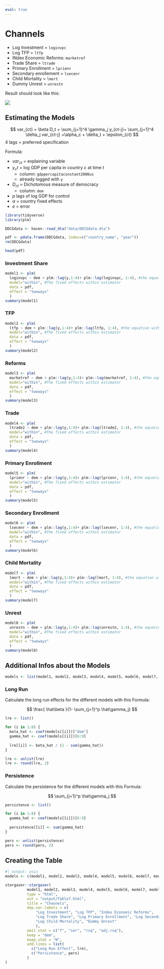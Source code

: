 ```yaml
---
eval: true
---
```


# Channels

-   Log Investment = `loginvpc`
-   Log TFP = `ltfp`
-   INdex Economic Reforms: `marketref`
-   Trade Share = `ltrade`
-   Primary Enrollment = `lprienr`
-   Secondary enrollement = `lsecenr`
-   Child Mortality = `lmort`
-   Dummy Unrest = `unrestn`

Result should look like this:

![](../images/2023-11-23_15-43-01.jpg)

## Estimating the Models

$$
var_{ct} = \beta D_t + \sum_{j=1}^4 \gamma_j y_{ct-j}+  \sum_{j=1}^4 \delta_j var_{ct-j} +\alpha_c + \delta_t + \epsilon_{ct}
$$
4 lags = preferred specification

Formula:

-   $var_{ct}$ = explaining variable
-   $y_ct$ = log GDP per capita in country *c* at time *t*
    -   column: `gdppercapitaconstant2000us`
    -   already logged with `y`
-   $D_{ct}$ = Dichotomous measure of democracy
    -   column: `dem`
-   *p* lags of log GDP for control
-   $\alpha$ = country fixed effects
-   $e$ = error


```r
library(tidyverse)
library(plm)
```

```r
DDCGdata <- haven::read_dta("data/DDCGdata.dta")
```

```r
pdf <- pdata.frame(DDCGdata, index=c("country_name", "year"))
rm(DDCGdata)
```

```r
head(pdf)
```

### Investment Share

```r
model1 <- plm(
  loginvpc ~ dem + plm::lag(y,1:4)+ plm::lag(loginvpc, 1:4), #the equation with country fixed effects
  model="within", #The fixed effects within estimator
  data = pdf, 
  effect = "twoways"
  )
summary(model1)
```

### TFP

```r
model2 <- plm(
  ltfp ~ dem + plm::lag(y,1:4)+ plm::lag(ltfp, 1:4), #the equation with country fixed effects
  model="within", #The fixed effects within estimator
  data = pdf, 
  effect = "twoways"
  )
summary(model2)
```

### Reforms

```r
model3 <- plm(
  marketref ~ dem + plm::lag(y,1:4)+ plm::lag(marketref, 1:4), #the equation with country fixed effects
  model="within", #The fixed effects within estimator
  data = pdf, 
  effect = "twoways"
  )
summary(model3)
```

### Trade

```r
model4 <- plm(
  ltrade2 ~ dem + plm::lag(y,1:4)+ plm::lag(ltrade2, 1:4), #the equation with country fixed effects
  model="within", #The fixed effects within estimator
  data = pdf, 
  effect = "twoways"
  )
summary(model4)
```

### Primary Enrollment

```r
model5 <- plm(
  lprienr ~ dem + plm::lag(y,1:4)+ plm::lag(lprienr, 1:4), #the equation with country fixed effects
  model="within", #The fixed effects within estimator
  data = pdf, 
  effect = "twoways"
  )
summary(model5)
```

### Secondary Enrollment

```r
model6 <- plm(
  lsecenr ~ dem + plm::lag(y,1:4)+ plm::lag(lsecenr, 1:4), #the equation with country fixed effects
  model="within", #The fixed effects within estimator
  data = pdf, 
  effect = "twoways"
  )
summary(model6)
```

### Child Mortality

```r
model7 <- plm(
  lmort ~ dem + plm::lag(y,1:4)+ plm::lag(lmort, 1:4), #the equation with country fixed effects
  model="within", #The fixed effects within estimator
  data = pdf, 
  effect = "twoways"
  )
summary(model7)
```

### Unrest

```r
model8 <- plm(
  unrestn ~ dem + plm::lag(y,1:4)+ plm::lag(unrestn, 1:4), #the equation with country fixed effects
  model="within", #The fixed effects within estimator
  data = pdf, 
  effect = "twoways"
  )
summary(model8)
```
## Additional Infos about the Models

```r
models <- list(model1, model2, model3, model4, model5, model6, model7, model8)
```


### Long Run

Calculate the long run effects for the different models with this Formula:

$$
\frac{ \hat\beta }{1- \sum_{j=1}^p \hat\gamma_j}
$$


```r
lre <- list()

for (i in 1:8) {
  beta_hat <- coef(models[[i]])["dem"]
  gamma_hat <- coef(models[[i]])[6:9]
  
  lre[[i]] <- beta_hat / (1 - sum(gamma_hat))
}

lre <- unlist(lre)
lre <- round(lre, 2)
```
### Persistence

Calculate the persistence for the different models with this Formula:

$$
\sum_{j=1}^p \hat\gamma_j
$$

```r
persistence <- list()

for (i in 1:8) {
  gamma_hat <- coef(models[[i]])[6:9]
  
  persistence[[i]] <- sum(gamma_hat)
}

pers <- unlist(persistence)
pers <- round(pers, 2)
```


## Creating the Table


```r
#| output: asis
models <- c(model1, model2, model3, model4, model5, model6, model7, model8)

stargazer::stargazer(
          model1, model2, model3, model4, model5, model6, model7, model8,
          type = "html", 
          out = "output/Table7.html",
          title = "Channels", 
          dep.var.labels = c(
              "Log Investment", "Log TFP", "Index Economic Reforms", 
              "Log Trade Share", "Log Primary Enrollment", "Log Secondary Enrollment", 
              "Log Child Mortality", "Dummy Unrest"
              ), 
          omit.stat = c("f", "ser", "rsq", "adj.rsq"),
          keep = "dem",
          keep.stat = "N",
          add.lines = list(
            c("Long Run Effect", lre),
            c("Persistence", pers)
          )
)
```          

